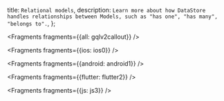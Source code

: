   title: `Relational models`,
  description: `Learn more about how DataStore handles relationships between Models, such as "has one", "has many", "belongs to".`,
};


<Fragments fragments={{all: gqlv2callout}} />


<Fragments fragments={{ios: ios0}} />


<Fragments fragments={{android: android1}} />


<Fragments fragments={{flutter: flutter2}} />


<Fragments fragments={{js: js3}} />